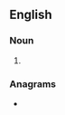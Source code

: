 {{also|antbears|ant-bears}}
==English==

===Noun===
{{head|en|noun form}}

# {{plural of|en|ant bear}}

===Anagrams===
* {{anagrams|en|a=aabenrst|Braatens|ratsbane|tabernas}}